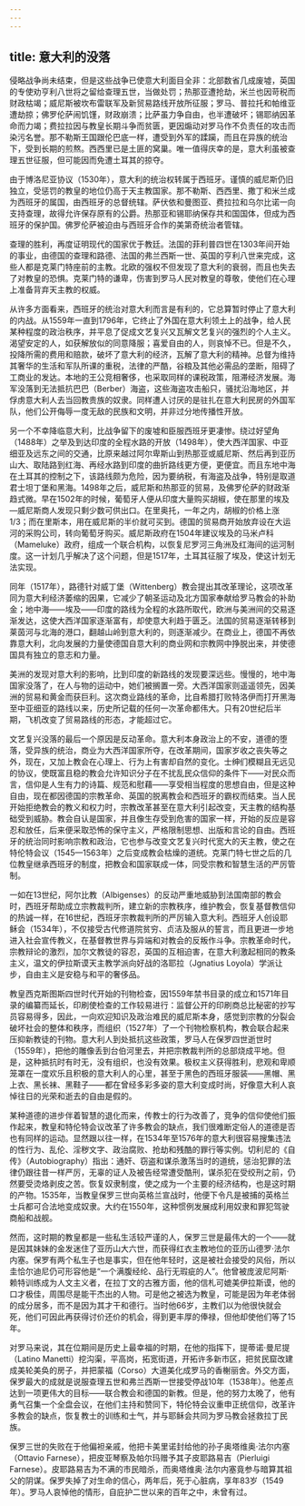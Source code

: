 ```yaml
---
---
---
```

title: 意大利的没落
---




侵略战争尚未结束，但是这些战争已使意大利面目全非：北部数省几成废墟，英国的专使劝亨利八世将之留给查理五世，当做处罚；热那亚遭抢劫，米兰也因苛税而财政枯竭；威尼斯被坎布雷联军及新贸易路线开放所征服；罗马、普拉托和帕维亚遭劫掠；佛罗伦萨闹饥馑，财政崩溃；比萨虽力争自由，也半遭破坏；锡耶纳因革命而力竭；费拉拉因与教皇长期斗争而贫匮，更因煽动对罗马作不负责任的攻击而染污名誉。那不勒斯王国跟伦巴底一样，遭受到外军的蹂躏，而且在异族的统治下，受到长期的煎熬。西西里已是土匪的窝巢。唯一值得庆幸的是，意大利虽被查理五世征服，但可能因而免遭土耳其的掠夺。

由于博洛尼亚协议（1530年），意大利的统治权转属于西班牙。谨慎的威尼斯仍旧独立，受惩罚的教皇的地位仍高于天主教国家。那不勒斯、西西里、撒丁和米兰成为西班牙的属国，由西班牙的总督统辖。萨伏依和曼图亚、费拉拉和乌尔比诺一向支持查理，故得允许保存原有的公爵。热那亚和锡耶纳保存共和国国体，但成为西班牙的保护国。佛罗伦萨被迫由与西班牙合作的美第奇统治者管辖。

查理的胜利，再度证明现代的国家优于教廷。法国的菲利普四世在1303年间开始的事业，由德国的查理和路德、法国的弗兰西斯一世、英国的亨利八世来完成，这些人都是克莱门特座前的主教。北欧的强权不但发现了意大利的衰弱，而且也失去了对教皇的恐惧。克莱门特的谦卑，伤害到罗马人民对教皇的尊敬，使他们在心理上准备背弃天主教的权威。

从许多方面看来，西班牙的统治对意大利而言是有利的，它总算暂时停止了意大利的内战。从1559年一直到1796年，它终止了外国在意大利领土上的战争，给人民某种程度的政治秩序，并平息了促成文艺复兴又瓦解文艺复兴的强烈的个人主义。渴望安定的人，如获解放似的同意降服；喜爱自由的人，则哀悼不已。但是不久，投降所需的费用和赔款，破坏了意大利的经济，瓦解了意大利的精神。总督为维持其奢华的生活和军队所课的重税，法律的严酷，谷粮及其他必需品的垄断，阻碍了工商业的发达。本地的王公竞相奢侈，也采取同样的课税政策，阻滞经济发展。海军没落到无法抵抗巴巴（Berber）海盗，这些海盗攻击船只，骚扰沿海地区，并俘虏意大利人去当回教贵族的奴隶。同样遭人讨厌的是驻扎在意大利民房的外国军队，他们公开侮辱一度无敌的民族和文明，并非过分地传播性开放。

另一个不幸降临意大利，比战争留下的废墟和臣服西班牙更凄惨。绕过好望角（1488年）之举及到达印度的全程水路的开放（1498年），使大西洋国家、中亚细亚及远东之间的交通，比原来越过阿尔卑斯山到热那亚或威尼斯、然后再到亚历山大、取陆路到红海、再经水路到印度的曲折路线更方便，更便宜。而且东地中海在土耳其的控制之下，该路线颇为危险，因为要纳税，有海盗及战争，特别是取道君士坦丁堡和黑海。1498年之后，威尼斯和热那亚的贸易，及佛罗伦萨的财政渐趋式微。早在1502年的时候，葡萄牙人便从印度大量购买胡椒，使在那里的埃及—威尼斯商人发现只剩少数可供出口。在里奥托，一年之内，胡椒的价格上涨1/3；而在里斯本，用在威尼斯的半价就可买到。德国的贸易商开始放弃设在大运河的采购公司，转向葡萄牙购买。威尼斯政府在1504年建议埃及的马米卢科（Mameluke）政府，组成一个联合机构，以恢复尼罗河三角洲及红海间的运河制度。这一计划几乎解决了这个问题，但是1517年，土耳其征服了埃及，使这计划无法实现。

同年（1517年），路德针对威丁堡（Wittenberg）教会提出其改革理论，这项改革同为意大利经济萎缩的因果，它减少了朝圣运动及北方国家奉献给罗马教会的补助金；地中海——埃及——印度的路线为全程的水路所取代，欧洲与美洲间的交易逐渐发达，这使大西洋国家逐渐富有，却使意大利趋于匮乏。法国的贸易逐渐转移到莱茵河与北海的港口，翻越山岭到意大利的，则逐渐减少。在商业上，德国不再依靠意大利，北向发展的力量使德国自意大利的商业网和宗教网中挣脱出来，并使德国具有独立的意志和力量。

美洲的发现对意大利的影响，比到印度的新路线的发现要深远些。慢慢的，地中海国家没落了，在人与物的运动中，她们被搁置一旁。大西洋国家则遥遥领先，因美洲的贸易和黄金而获巨利。这次商业路线的革命，比自希腊打败特洛伊而打开黑海至中亚细亚的路线以来，历史所记载的任何一次革命都伟大。只有20世纪后半期，飞机改变了贸易路线的形态，才能超过它。

文艺复兴没落的最后一个原因是反动革命。意大利本身政治上的不安，道德的堕落，受异族的统治，商业为大西洋国家所夺，在改革期间，国家岁收之丧失等之外，现在，又加上教会在心理上、行为上有害却自然的变化。士绅们模糊且无远见的协议，使既富且稳的教会允许知识分子在不扰乱民众信仰的条件下——对民众而言，信仰是人生有力的诗篇、规范和慰藉——享受相当程度的思想自由，但是这种自由，现在都因德国的宗教革命、英国的脱离教会和西班牙的霸权而结束。当人民开始拒绝教会的教义和权力时，宗教改革甚至在意大利引起改变，天主教的结构基础受到威胁。教会自认是国家，并且像生存受到危害的国家一样，开始的反应是容忍和放任，后来便采取恐怖的保守主义，严格限制思想、出版和言论的自由。西班牙的统治同时影响宗教和政治，它也参与改变文艺复兴时代宽大的天主教，使之在特伦特会议（1545—1563年）之后变成教会枯燥的道统。克莱门特七世之后的几位教皇继承西班牙的制度，把教会和国家联成一体，同受宗教和智慧生活的严厉管制。

一如在13世纪，阿尔比教（Albigenses）的反动严重地威胁到法国南部的教会时，西班牙帮助成立宗教裁判所，建立新的宗教秩序，维护教会，恢复基督教信仰的热诚一样，在16世纪，西班牙宗教裁判所的严厉输入意大利。西班牙人创设耶稣会（1534年），不仅接受古代修道院贫穷、贞洁及服从的誓言，而且更进一步地进入社会宣传教义，在基督教世界与异端和对教会的反叛作斗争。宗教革命时代，宗教辩论的激烈，加尔文教徒的容忍，英国的互相迫害，在意大利激起相同的教条主义，温文的伊拉斯谟天主教学派向好战的洛耶拉（Jgnatius Loyola）学派让步，自由主义是安稳与和平的奢侈品。

教皇西克斯图斯四世时代开始的刊物检查，因1559年禁书目录的成立和1571年目录的编纂而延长，印刷使检查的工作较易进行：监督公开的印刷商总比秘密的抄写员容易得多，因此，一向欢迎知识及政治难民的威尼斯本身，感觉到宗教的分裂会破坏社会的整体和秩序，而组织（1527年）了一个刊物检察机构，教会联合起来压抑新教徒的刊物。意大利人到处抵抗这些政策，罗马人在保罗四世逝世时（1559年），把他的雕像丢到台伯河里去，并把宗教裁判所的总部烧成平地。但是，这种抵抗时有时无，没有组织，也没有效果。极权主义获得胜利，悲观和卑顺笼罩在一度欢乐且积极的意大利人的心里，甚至于黑色的西班牙服装——黑帽、黑上衣、黑长袜、黑鞋子——都在曾经多彩多姿的意大利变成时尚，好像意大利人哀悼往日的光荣和逝去的自由是假的。

某种道德的进步伴着智慧的退化而来，传教士的行为改善了，竞争的信仰使他们振作起来，教皇和特伦特会议改革了许多教会的缺点，我们很难断定俗人的道德是否也有同样的运动。显然跟以往一样，在1534年至1576年的意大利很容易搜集违法的性行为、乱伦、淫秽文字、政治腐败、抢劫和残酷的罪行等实例。切利尼的《自传》（Autobiography）指出：通奸、窃盗和谋杀激荡当时的道统，惩治犯罪的法律仍跟往昔一样严厉，无辜的证人及被告经常遭受酷刑，谋杀犯在受绞刑之前，仍然要受烫烙剥皮之苦。恢复奴隶制度，使之成为一个主要的经济结构，也是这时期的产物。1535年，当教皇保罗三世向英格兰宣战时，他便下令凡是被捕的英格兰士兵都可合法地变成奴隶。大约在1550年，这种惯例发展成利用奴隶和罪犯驾驶商船和战舰。

然而，这时期的教皇都是一些私生活较严谨的人，保罗三世是最伟大的一个——就是因其妹妹的金发迷住了亚历山大六世，而获得红衣主教地位的亚历山德罗·法尔内塞。保罗有两个私生子也是事实，但在他年轻时，这是被社会接受的风俗，所以圭恰尔迪尼仍可形容他是“一个满腹经纶、品行无瑕疵的人”。他曾被庞波尼阿斯·赖特训练成为人文主义者，在拉丁文的古雅方面，他的信札可媲美伊拉斯谟，他的口才极佳，周围尽是能干杰出的人物。可是他之被选为教皇，可能是因为年老体弱的成分居多，而不是因为其才干和德行。当时他66岁，主教们以为他很快就会死，他们可因此再获得讨价还价的机会，得到更丰厚的俸禄，但他却使他们等了15年。

对罗马来说，其在位期间是历史上最幸福的时期，在他的指挥下，提蒂诺·曼尼提（Latino Manetti）挖沟渠，平高岗，拓宽街道，开拓许多新市区，把贫民窟改建成美轮美奂的房子，并把蒙福（Corso）大道美化成罗马的香榭丽舍。外交方面，保罗最大的成就是说服查理五世和弗兰西斯一世接受停战10年（1538年）。他差点达到一项更伟大的目标——联合教会和德国的新教。但是，他的努力太晚了，他有勇气召集一个全盘会议，在他们主持和赞同下，特伦特会议重申正统信仰，改革许多教会的缺点，恢复教士的训练和士气，并与耶稣会共同为罗马教会拯救拉丁民族。

保罗三世的失败在于他偏袒亲戚，他把卡美里诺封给他的孙子奥塔维奥·法尔内塞（Ottavio Farnese），把皮亚琴察及帕尔玛赠予其子皮耶路易吉（Pierluigi Farnese）。皮耶路易吉为不满的市民暗杀，而奥塔维奥·法尔内塞竟参与暗算其祖父的阴谋。保罗失掉了对生命的信心，两年后，死于心脏病，享年83岁（1549年）。罗马人哀悼他的情形，自庇护二世以来的百年之中，未曾有过。